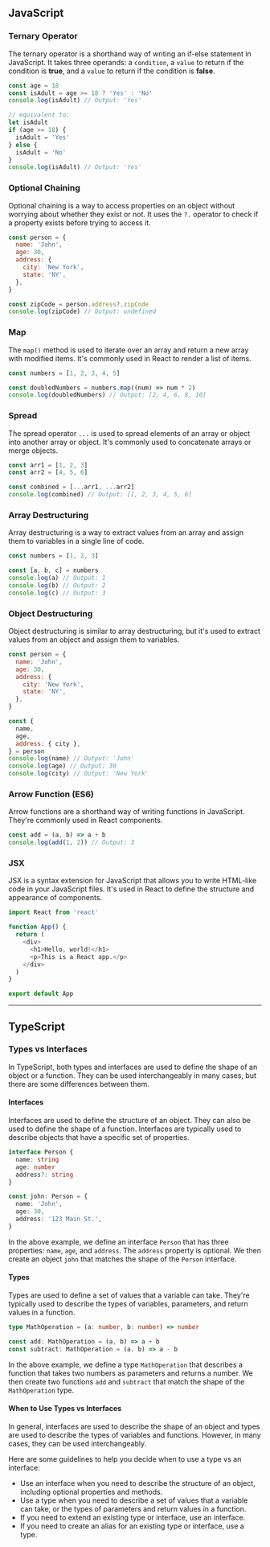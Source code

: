 ## JavaScript

### Ternary Operator

The ternary operator is a shorthand way of writing an if-else statement in JavaScript. It takes three operands: a `condition`, a `value` to return if the condition is **true**, and a `value` to return if the condition is **false**.

```javascript
const age = 18
const isAdult = age >= 18 ? 'Yes' : 'No'
console.log(isAdult) // Output: 'Yes'

// equivalent to:
let isAdult
if (age >= 18) {
  isAdult = 'Yes'
} else {
  isAdult = 'No'
}
console.log(isAdult) // Output: 'Yes'
```

### Optional Chaining

Optional chaining is a way to access properties on an object without worrying about whether they exist or not. It uses the `?.` operator to check if a property exists before trying to access it.

```javascript
const person = {
  name: 'John',
  age: 30,
  address: {
    city: 'New York',
    state: 'NY',
  },
}

const zipCode = person.address?.zipCode
console.log(zipCode) // Output: undefined
```

### Map

The `map()` method is used to iterate over an array and return a new array with modified items. It's commonly used in React to render a list of items.

```javascript
const numbers = [1, 2, 3, 4, 5]

const doubledNumbers = numbers.map((num) => num * 2)
console.log(doubledNumbers) // Output: [2, 4, 6, 8, 10]
```

### Spread

The spread operator `...` is used to spread elements of an array or object into another array or object. It's commonly used to concatenate arrays or merge objects.

```javascript
const arr1 = [1, 2, 3]
const arr2 = [4, 5, 6]

const combined = [...arr1, ...arr2]
console.log(combined) // Output: [1, 2, 3, 4, 5, 6]
```

### Array Destructuring

Array destructuring is a way to extract values from an array and assign them to variables in a single line of code.

```javascript
const numbers = [1, 2, 3]

const [a, b, c] = numbers
console.log(a) // Output: 1
console.log(b) // Output: 2
console.log(c) // Output: 3
```

### Object Destructuring

Object destructuring is similar to array destructuring, but it's used to extract values from an object and assign them to variables.

```javascript
const person = {
  name: 'John',
  age: 30,
  address: {
    city: 'New York',
    state: 'NY',
  },
}

const {
  name,
  age,
  address: { city },
} = person
console.log(name) // Output: 'John'
console.log(age) // Output: 30
console.log(city) // Output: 'New York'
```

### Arrow Function (ES6)

Arrow functions are a shorthand way of writing functions in JavaScript. They're commonly used in React components.

```javascript
const add = (a, b) => a + b
console.log(add(1, 2)) // Output: 3
```

### JSX

JSX is a syntax extension for JavaScript that allows you to write HTML-like code in your JavaScript files. It's used in React to define the structure and appearance of components.

```javascript
import React from 'react'

function App() {
  return (
    <div>
      <h1>Hello, world!</h1>
      <p>This is a React app.</p>
    </div>
  )
}

export default App
```

---

## TypeScript

### Types vs Interfaces

In TypeScript, both types and interfaces are used to define the shape of an object or a function. They can be used interchangeably in many cases, but there are some differences between them.

#### Interfaces

Interfaces are used to define the structure of an object. They can also be used to define the shape of a function. Interfaces are typically used to describe objects that have a specific set of properties.

```typescript
interface Person {
  name: string
  age: number
  address?: string
}

const john: Person = {
  name: 'John',
  age: 30,
  address: '123 Main St.',
}
```

In the above example, we define an interface `Person` that has three properties: `name`, `age`, and `address`. The `address` property is optional. We then create an object `john` that matches the shape of the `Person` interface.

#### Types

Types are used to define a set of values that a variable can take. They're typically used to describe the types of variables, parameters, and return values in a function.

```typescript
type MathOperation = (a: number, b: number) => number

const add: MathOperation = (a, b) => a + b
const subtract: MathOperation = (a, b) => a - b
```

In the above example, we define a type `MathOperation` that describes a function that takes two numbers as parameters and returns a number. We then create two functions `add` and `subtract` that match the shape of the `MathOperation` type.

#### When to Use Types vs Interfaces

In general, interfaces are used to describe the shape of an object and types are used to describe the types of variables and functions. However, in many cases, they can be used interchangeably.

Here are some guidelines to help you decide when to use a type vs an interface:

- Use an interface when you need to describe the structure of an object, including optional properties and methods.
- Use a type when you need to describe a set of values that a variable can take, or the types of parameters and return values in a function.
- If you need to extend an existing type or interface, use an interface.
- If you need to create an alias for an existing type or interface, use a type.
